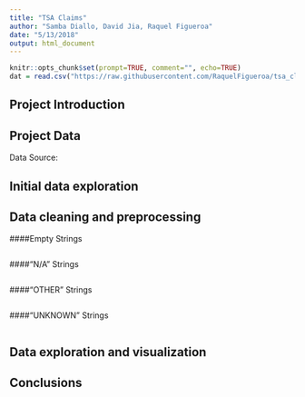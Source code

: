 ```yaml
---
title: "TSA Claims"
author: "Samba Diallo, David Jia, Raquel Figueroa"
date: "5/13/2018"
output: html_document
---
```


```r
knitr::opts_chunk$set(prompt=TRUE, comment="", echo=TRUE)
dat = read.csv("https://raw.githubusercontent.com/RaquelFigueroa/tsa_claims/master/tsa_claims.csv")

```

## Project Introduction



## Project Data


Data Source: 

## Initial data exploration



## Data cleaning and preprocessing


####Empty Strings
```r

```
        

####"N/A" Strings
```r

```


####"OTHER" Strings
```r

```

####"UNKNOWN" Strings
```r

```

## Data exploration and visualization

## Conclusions
